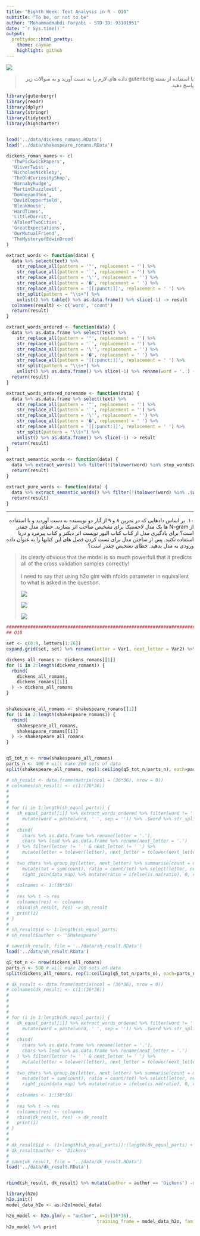 ```yaml
---
title: "Eighth Week: Text Analysis in R - Q10"
subtitle: "To be, or not to be"
author: "Mohammadmahdi Faryabi - STD-ID: 93101951"
date: "`r Sys.time()`"
output:
  prettydoc::html_pretty:
    theme: cayman
    highlight: github
---
```


<div align="center">
<img  src="images/dickens1_1.png"  align = 'center'>
</div>

> <p dir="RTL"> 
با استفاده از بسته gutenberg داده های لازم را به دست آورید و به سوالات زیر پاسخ دهید.
</p>


```r
library(gutenbergr)
library(readr)
library(dplyr)
library(stringr)
library(tidytext)
library(highcharter)


load('../data/dickens_romans.RData')
load('../data/shakespeare_romans.RData')

dickens_roman_names <- c(
  'ThwPickwickPapers',
  'OliverTwist',
  'NicholasNickleby',
  'TheOldCuriosityShop',
  'BarnabyRudge',
  'MartinChuzzlewit',
  'DombeyandSon',
  'DavidCopperfield',
  'BleakHouse',
  'HardTimes',
  'LittleDorrit',
  'ATaleofTwoCities',
  'GreatExpectations',
  'OurMutualFriend',
  'TheMysteryofEdwinDrood'
)

extract_words <- function(data) {
  data %>% select(text) %>% 
    str_replace_all(pattern = '"', replacement = '') %>% 
    str_replace_all(pattern = '`', replacement = '') %>%
    str_replace_all(pattern = '\'', replacement = '') %>%
    str_replace_all(pattern = '�', replacement = ' ') %>% 
    str_replace_all(pattern = '[[:punct:]]', replacement = ' ') %>%
    str_split(pattern = "\\s+") %>%
    unlist() %>% table() %>% as.data.frame() %>% slice(-1) -> result
  colnames(result) <- c('word', 'count')
  return(result)
}

extract_words_ordered <- function(data) {
  data %>% as.data.frame %>% select(text) %>% 
    str_replace_all(pattern = '"', replacement = '') %>% 
    str_replace_all(pattern = '`', replacement = '') %>%
    str_replace_all(pattern = '\'', replacement = '') %>%
    str_replace_all(pattern = '�', replacement = ' ') %>% 
    str_replace_all(pattern = '[[:punct:]]', replacement = ' ') %>%
    str_split(pattern = "\\s+") %>%
    unlist() %>% as.data.frame() %>% slice(-1) %>% rename(word = '.') -> result
  return(result)
}

extract_words_ordered_norename <- function(data) {
  data %>% as.data.frame %>% select(text) %>% 
    str_replace_all(pattern = '"', replacement = '') %>% 
    str_replace_all(pattern = '`', replacement = '') %>%
    str_replace_all(pattern = '\'', replacement = '') %>%
    str_replace_all(pattern = '�', replacement = ' ') %>% 
    str_replace_all(pattern = '[[:punct:]]', replacement = ' ') %>%
    str_split(pattern = "\\s+") %>%
    unlist() %>% as.data.frame() %>% slice(-1) -> result
  return(result)
}

extract_semantic_words <- function(data) {
  data %>% extract_words() %>% filter(!(tolower(word) %in% stop_words$word)) -> result
  return(result)
}

extract_pure_words <- function(data) {
  data %>% extract_semantic_words() %>% filter(!(tolower(word) %in% .$word)) -> result
  return(result)
}
```


***

<p dir="RTL"> 
۱۰. بر اساس دادهایی که در تمرین ۸ و ۹ از آثار دو نویسنده به دست آوردید و با استفاده از  N-gram ها یک مدل لاجستیک برای تشخیص صاحب اثر بسازید. خطای مدل چقدر است؟ برای یادگیری مدل از کتاب کتاب الیور تویست اثر دیکنز و کتاب پیرمرد و دریا استفاده نکنید. پس از ساختن مدل برای تست کردن فصل های این کتابها را به عنوان داده ورودی به مدل بدهید. خطای تشخیص چقدر است؟
</p>

><p>
Its clearly obvious that the model is so much powerfull that it predicts all of the cross validation samples correctly!<br/>
<br/>
I need to say that using h2o glm with nfolds parameter in equivallent to what is asked in the question.
<br/>
<div align="center">
<img  src="images/1.png"  align = 'center'>
</div>
<div align="center">
<img  src="images/2.png"  align = 'center'>
</div>
<div align="center">
<img  src="images/3.png"  align = 'center'>
</div>
</p>


```r
################################################################################################
## Q10

set <- c(0:9, letters[1:26])
expand.grid(set, set) %>% rename(letter = Var1, next_letter = Var2) %>% mutate(index = 1:n()) -> data_map

dickens_all_romans <- dickens_romans[[1]]
for (i in 2:length(dickens_romans)) {
  rbind(
    dickens_all_romans,
    dickens_romans[[i]]
  ) -> dickens_all_romans
}


shakespeare_all_romans <- shakespeare_romans[[1]]
for (i in 2:length(shakespeare_romans)) {
  rbind(
    shakespeare_all_romans,
    shakespeare_romans[[i]]
  ) -> shakespeare_all_romans
}


q5_tot_n <- nrow(shakespeare_all_romans)
parts_n <- 400 # will make 200 sets of data
split(shakespeare_all_romans, rep(1:ceiling(q5_tot_n/parts_n), each=parts_n, length.out=q5_tot_n)) -> sh_equal_parts

# sh_result <- data.frame(matrix(ncol = (36*36), nrow = 0))
# colnames(sh_result) <- c(1:(36*36))
# 
# 
# 
# for (i in 1:length(sh_equal_parts)) {
#   sh_equal_parts[[i]] %>% extract_words_ordered %>% filter(word != '') %>%
#     mutate(word = paste(word, ' ', sep = '')) %>% .$word %>% str_split('') %>% unlist -> chars
#   
#   cbind(
#     chars %>% as.data.frame %>% rename(letter = '.'),
#     chars %>% lead %>% as.data.frame %>% rename(next_letter = '.')
#   ) %>% filter(letter != ' ' & next_letter != ' ') %>%
#     mutate(letter = tolower(letter), next_letter = tolower(next_letter)) -> two_chars
#   
#   two_chars %>% group_by(letter, next_letter) %>% summarise(count = n()) %>% ungroup %>%
#     mutate(tot = sum(count), ratio = count/tot) %>% select(letter, next_letter, ratio) %>%
#     right_join(data_map) %>% mutate(ratio = ifelse(is.na(ratio), 0, ratio)) %>% select(ratio) -> res
#   
#   colnames <- 1:(36*36)
#   
#   res %>% t -> res
#   colnames(res) <- colnames
#   rbind(sh_result, res) -> sh_result
#   print(i)
# }
# 
# sh_result$id <- 1:length(sh_equal_parts)
# sh_result$author <- 'Shakespeare'

# save(sh_result, file = '../data/sh_result.RData')
load('../data/sh_result.RData')

q5_tot_n <- nrow(dickens_all_romans)
parts_n <- 500 # will make 200 sets of data
split(dickens_all_romans, rep(1:ceiling(q5_tot_n/parts_n), each=parts_n, length.out=q5_tot_n)) -> dk_equal_parts

# dk_result <- data.frame(matrix(ncol = (36*36), nrow = 0))
# colnames(dk_result) <- c(1:(36*36))
# 
# 
# 
# 
# for (i in 1:length(dk_equal_parts)) {
#   dk_equal_parts[[i]] %>% extract_words_ordered %>% filter(word != '') %>%
#     mutate(word = paste(word, ' ', sep = '')) %>% .$word %>% str_split('') %>% unlist -> chars
#   
#   cbind(
#     chars %>% as.data.frame %>% rename(letter = '.'),
#     chars %>% lead %>% as.data.frame %>% rename(next_letter = '.')
#   ) %>% filter(letter != ' ' & next_letter != ' ') %>%
#     mutate(letter = tolower(letter), next_letter = tolower(next_letter)) -> two_chars
#   
#   two_chars %>% group_by(letter, next_letter) %>% summarise(count = n()) %>% ungroup %>%
#     mutate(tot = sum(count), ratio = count/tot) %>% select(letter, next_letter, ratio) %>%
#     right_join(data_map) %>% mutate(ratio = ifelse(is.na(ratio), 0, ratio)) %>% select(ratio) -> res
#   
#   colnames <- 1:(36*36)
#   
#   res %>% t -> res
#   colnames(res) <- colnames
#   rbind(dk_result, res) -> dk_result
#   print(i)
# }
# 
# 
# dk_result$id <- (1+length(sh_equal_parts)):(length(dk_equal_parts) + length(sh_equal_parts))
# dk_result$author <- 'Dickens'
# 
# save(dk_result, file = '../data/dk_result.RData')
load('../data/dk_result.RData')


rbind(sh_result, dk_result) %>% mutate(author = author == 'Dickens') -> model_data

library(h2o)
h2o.init()
model_data_h2o <- as.h2o(model_data)

h2o_model <- h2o.glm(y = "author", x=1:(36*36),
                                  training_frame = model_data_h2o, family="binomial" ,nfolds = 5)
h2o_model %>% print

```

